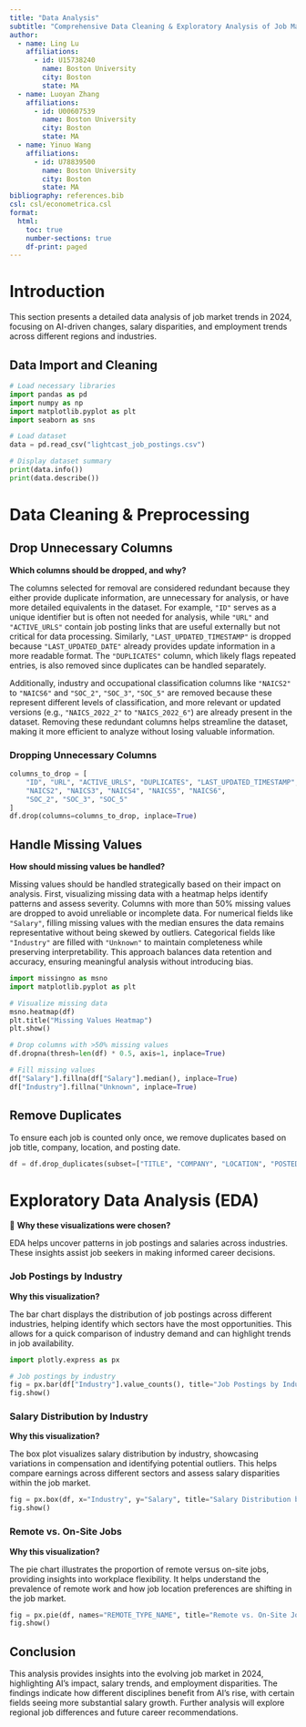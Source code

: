 ```yaml
---
title: "Data Analysis"
subtitle: "Comprehensive Data Cleaning & Exploratory Analysis of Job Market Trends"
author:
  - name: Ling Lu
    affiliations:
      - id: U15738240
        name: Boston University
        city: Boston
        state: MA
  - name: Luoyan Zhang
    affiliations:
      - id: U00607539
        name: Boston University
        city: Boston
        state: MA
  - name: Yinuo Wang
    affiliations:
      - id: U78839500
        name: Boston University
        city: Boston
        state: MA
bibliography: references.bib
csl: csl/econometrica.csl
format: 
  html:
    toc: true
    number-sections: true
    df-print: paged
---
```



# Introduction

This section presents a detailed data analysis of job market trends in 2024, focusing on AI-driven changes, salary disparities, and employment trends across different regions and industries.


## Data Import and Cleaning
```python
# Load necessary libraries
import pandas as pd
import numpy as np
import matplotlib.pyplot as plt
import seaborn as sns

# Load dataset
data = pd.read_csv("lightcast_job_postings.csv")

# Display dataset summary
print(data.info())
print(data.describe())
```

# Data Cleaning & Preprocessing

## Drop Unnecessary Columns

 **Which columns should be dropped, and why?**

The columns selected for removal are considered redundant because they either provide duplicate information, are unnecessary for analysis, or have more detailed equivalents in the dataset. For example, `"ID"` serves as a unique identifier but is often not needed for analysis, while `"URL"` and `"ACTIVE_URLS"` contain job posting links that are useful externally but not critical for data processing. Similarly, `"LAST_UPDATED_TIMESTAMP"` is dropped because `"LAST_UPDATED_DATE"` already provides update information in a more readable format. The `"DUPLICATES"` column, which likely flags repeated entries, is also removed since duplicates can be handled separately.

Additionally, industry and occupational classification columns like `"NAICS2"` to `"NAICS6"` and `"SOC_2"`, `"SOC_3"`, `"SOC_5"` are removed because these represent different levels of classification, and more relevant or updated versions (e.g., `"NAICS_2022_2"` to `"NAICS_2022_6"`) are already present in the dataset. Removing these redundant columns helps streamline the dataset, making it more efficient to analyze without losing valuable information.

### Dropping Unnecessary Columns
```python
columns_to_drop = [
    "ID", "URL", "ACTIVE_URLS", "DUPLICATES", "LAST_UPDATED_TIMESTAMP",
    "NAICS2", "NAICS3", "NAICS4", "NAICS5", "NAICS6",
    "SOC_2", "SOC_3", "SOC_5"
]
df.drop(columns=columns_to_drop, inplace=True)
```

##  Handle Missing Values
 **How should missing values be handled?**

Missing values should be handled strategically based on their impact on analysis. First, visualizing missing data with a heatmap helps identify patterns and assess severity. Columns with more than 50% missing values are dropped to avoid unreliable or incomplete data. For numerical fields like `"Salary"`, filling missing values with the median ensures the data remains representative without being skewed by outliers. Categorical fields like `"Industry"` are filled with `"Unknown"` to maintain completeness while preserving interpretability. This approach balances data retention and accuracy, ensuring meaningful analysis without introducing bias.

```python
import missingno as msno
import matplotlib.pyplot as plt

# Visualize missing data
msno.heatmap(df)
plt.title("Missing Values Heatmap")
plt.show()

# Drop columns with >50% missing values
df.dropna(thresh=len(df) * 0.5, axis=1, inplace=True)

# Fill missing values
df["Salary"].fillna(df["Salary"].median(), inplace=True)
df["Industry"].fillna("Unknown", inplace=True)
```

## Remove Duplicates

To ensure each job is counted only once, we remove duplicates based on job title, company, location, and posting date.

```python
df = df.drop_duplicates(subset=["TITLE", "COMPANY", "LOCATION", "POSTED"], keep="first")
```

# Exploratory Data Analysis (EDA)
📌 **Why these visualizations were chosen?**

EDA helps uncover patterns in job postings and salaries across industries. These insights assist job seekers in making informed career decisions.

### Job Postings by Industry
**Why this visualization?**

The bar chart displays the distribution of job postings across different industries, helping identify which sectors have the most opportunities. This allows for a quick comparison of industry demand and can highlight trends in job availability.

```python
import plotly.express as px

# Job postings by industry
fig = px.bar(df["Industry"].value_counts(), title="Job Postings by Industry")
fig.show()
```

### Salary Distribution by Industry
**Why this visualization?**

The box plot visualizes salary distribution by industry, showcasing variations in compensation and identifying potential outliers. This helps compare earnings across different sectors and assess salary disparities within the job market.

```python
fig = px.box(df, x="Industry", y="Salary", title="Salary Distribution by Industry")
fig.show()
```

### Remote vs. On-Site Jobs
**Why this visualization?**

The pie chart illustrates the proportion of remote versus on-site jobs, providing insights into workplace flexibility. It helps understand the prevalence of remote work and how job location preferences are shifting in the job market.

```python
fig = px.pie(df, names="REMOTE_TYPE_NAME", title="Remote vs. On-Site Jobs")
fig.show()
```



## Conclusion
This analysis provides insights into the evolving job market in 2024, highlighting AI's impact, salary trends, and employment disparities. The findings indicate how different disciplines benefit from AI's rise, with certain fields seeing more substantial salary growth. Further analysis will explore regional job differences and future career recommendations.